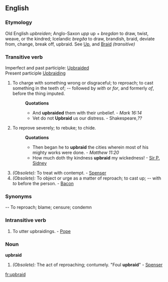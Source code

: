 ==English==

===Etymology===
Old English ''upbreiden''; Anglo-Saxon ''upp'' up + ''bregdan'' to draw, twist, weave, or the kindred; Icelandic ''bregða'' to draw, brandish, braid, deviate from, change, break off, upbraid. See [[Up]], and [[Braid]] ''(transitive)'' 
===Transitive verb===
Imperfect and past participle: [[Upbraided]]
<br>Present participle [[Upbraiding]] 
#To charge with something wrong or disgraceful; to reproach; to cast something in the teeth of; -- followed by ''with'' or ''for'', and formerly ''of'', before the thing imputed.
#:'''Quotations'''
#:*And '''upbraided''' them with their unbelief. - ''Mark 16:14''
#:*Vet do not '''Upbraid''' us our distress. - Shakespeare,''??''
#To reprove severely; to rebuke; to chide.
#:'''Quotations'''
#:*Then began he to '''upbraid''' the cities wherein most of his mighty works were done. - ''Matthew 11:20''
#:*How much doth thy kindness '''upbraid''' my wickedness! - [[Sir P. Sidney]]
#''(Obsolete):'' To treat with contempt. - [[Spenser]]
#''(Obsolete):'' To object or urge as a matter of reproach; to cast up; -- with ''to'' before the person. - [[Bacon]]
===Synonyms===
-- To reproach; blame; censure; condemn

===Intransitive verb===
#To utter upbraidings. - [[Pope]]
===Noun===
'''upbraid'''

#''(Obsolete):'' The act of reproaching; contumely. "Foul '''upbraid'''" - [[Spenser]]

[[fr:upbraid]]
